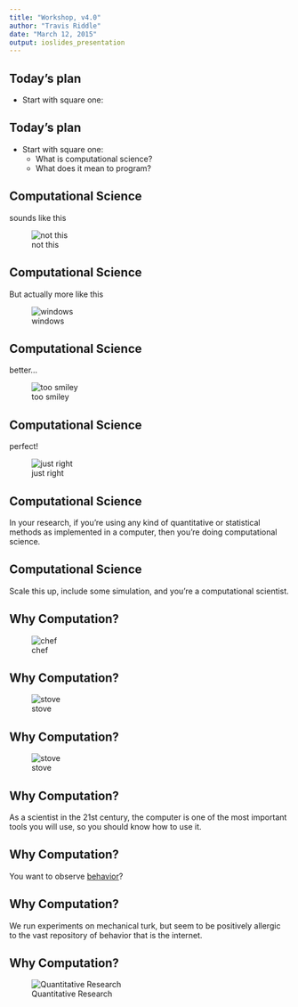 ```yaml
---
title: "Workshop, v4.0"
author: "Travis Riddle"
date: "March 12, 2015"
output: ioslides_presentation
---
```


## Today's plan

- Start with square one:  


## Today's plan

- Start with square one:  
    - What is computational science?
    - What does it mean to program?

## Computational Science

sounds like this

![not this](../Images/ComputationalSci.jpg)

## Computational Science

But actually more like this

![windows](../Images/gradstudents3.jpg)

## Computational Science

better...

![too smiley](../Images/gradstudents2.jpg)


## Computational Science

perfect!

![just right](../Images/gradstudents.jpg)

## Computational Science

In your research, if you're using any kind of quantitative or statistical methods as implemented in a computer, then you're doing computational science.

## Computational Science

Scale this up, include some simulation, and you're a computational scientist.

## Why Computation?

![chef](../Images/gordon.jpeg)

## Why Computation?

![stove](../Images/stove.jpg)

## Why Computation?

![stove](../Images/what.gif)

## Why Computation?

As a scientist in the 21st century, the computer is one of the most important tools you will use, so you should know how to use it.

## Why Computation?

You want to observe [behavior](http://internet-map.net/)?

## Why Computation?

We run experiments on mechanical turk, but seem to be positively allergic to the vast repository of behavior that is the internet.

## Why Computation?

![Quantitative Research](../Images/data_workflow.png)
